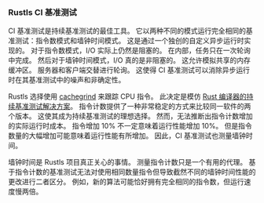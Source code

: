 ### Rustls CI 基准测试
CI 基准测试是持续基准测试的最佳工具。
它以两种不同的模式运行完全相同的基准测试：指令数模式和墙钟时间模式。
这是通过一个独创的自定义异步运行时实现的。
对于指令数模式，I/O 实际上仍然是阻塞的。
在内部，任务只在一次轮询中完成。
然后对于墙钟时间模式，I/O 真的是非阻塞的。
这允许模拟共享的内存缓冲区。
服务器和客户端交替进行轮询。
这使得 CI 基准测试可以消除异步运行时在其基准测试中的噪声和非确定性。

Rustls 选择使用 [cachegrind][cachegrind] 来跟踪 CPU 指令。
此决定是模仿 [Rust 编译器的持续基准测试解决方案][rustc perf]。
指令计数提供了一种非常稳定的方式来比较同一软件的两个版本。
这使其成为持续基准测试的理想选择。
然而，无法推断出指令计数增加的实际运行时成本。
指令增加 10% 不一定意味着运行性能增加 10%。
但是指令数量的大幅增加可能意味着运行性能有所增加。
因此，CI 基准测试也测量墙钟时间。

墙钟时间是 Rustls 项目真正关心的事情。
测量指令计数只是一个有用的代理。
基于指令计数的基准测试无法对使用相同数量指令但导致截然不同的墙钟时间性能的更改进行二者区分。
例如，新的算法可能恰好拥有完全相同的指令数，但运行速度慢两倍。

[cachegrind]: https://valgrind.org/docs/manual/cg-manual.html
[rustc perf]: https://github.com/rust-lang/rustc-perf